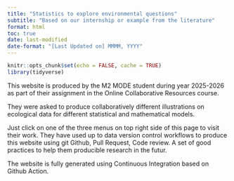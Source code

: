 ```yaml
---
title: "Statistics to explore environmental questions"
subtitle: "Based on our internship or example from the literature"
format: html
toc: true
date: last-modified
date-format: "[Last Updated on] MMMM, YYYY"
---
```


```r
knitr::opts_chunk$set(echo = FALSE, cache = TRUE)
library(tidyverse)
```



This website is produced by the M2 MODE student during year 2025-2026 as part of their assignment in the Online Collaborative Resources course.

They were asked to produce collaboratively different illustrations on ecological data for different statistical and mathematical models.

Just click on one of the three menus on top right side of this page to visit their work. They have used up to data version control workflows to produce this website using git Github, Pull Request, Code review. A set of good practices to help them producible research in the futur.

The website is fully generated using Continuous Integration based on Github Action. 

